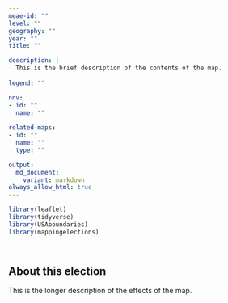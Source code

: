 ```yaml
---
meae-id: ""
level: ""
geography: ""
year: ""
title: ""

description: |
  This is the brief description of the contents of the map.
  
legend: ""

nnv:
- id: ""
  name: ""
  
related-maps:
- id: ""
  name: ""
  type: ""

output:
  md_document:
    variant: markdown
always_allow_html: true
---
```


```r
library(leaflet)
library(tidyverse)
library(USAboundaries)
library(mappingelections)
```

```r

```

```r

```

## About this election

This is the longer description of the effects of the map.
